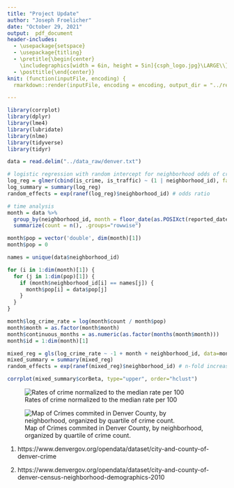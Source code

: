```yaml
---
title: "Project Update"
author: "Joseph Froelicher"
date: "October 29, 2021"
output:  pdf_document
header-includes:
  - \usepackage{setspace}
  - \usepackage{titling}
  - \pretitle{\begin{center}
    \includegraphics[width = 6in, height = 5in]{csph_logo.jpg}\LARGE\\}
  - \posttitle{\end{center}}
knit: (function(inputFile, encoding) {
  rmarkdown::render(inputFile, encoding = encoding, output_dir = "../reports") })

---
```

```r
library(corrplot)
library(dplyr)
library(lme4)
library(lubridate)
library(nlme)
library(tidyverse)
library(tidyr)

data = read.delim("../data_raw/denver.txt")

# logistic regression with random intercept for neighborhood odds of crime vs traffic incident
log_reg = glmer(cbind(is_crime, is_traffic) ~ (1 | neighborhood_id), family = binomial(link = "logit"), data=data)
log_summary = summary(log_reg)
random_effects = exp(ranef(log_reg)$neighborhood_id) # odds ratio

# time analysis
month = data %>%
  group_by(neighborhood_id, month = floor_date(as.POSIXct(reported_date), "months")) %>%
  summarize(count = n(), .groups="rowwise")

month$pop = vector('double', dim(month)[1])
month$pop = 0

names = unique(data$neighborhood_id)

for (i in 1:dim(month)[1]) {
  for (j in 1:dim(pop)[1]) {
    if (month$neighborhood_id[i] == names[j]) {
      month$pop[i] = data$pop[j]
    }
  }
}

month$log_crime_rate = log(month$count / month$pop)
month$month = as.factor(month$month)
month$continuous_months = as.numeric(as.factor(months(month$month)))
month$id = 1:dim(month)[1]

mixed_reg = gls(log_crime_rate ~ -1 + month + neighborhood_id, data=month)
mixed_summary = summary(mixed_reg)
random_effects = exp(ranef(mixed_reg)$neighborhood_id) # n-fold increase

corrplot(mixed_summary$corBeta, type="upper", order="hclust")

```

\newpage
![Rates of crime normalized to the median rate per 100](../images/crime_rates_chart.png)

\newpage
![Map of Crimes commited in Denver County, by neighborhood, organized by quartile of crime count.](../images/crime_rates_map.png)

\newpage
\section{References}

1. https://www.denvergov.org/opendata/dataset/city-and-county-of-denver-crime

2. https://www.denvergov.org/opendata/dataset/city-and-county-of-denver-census-neighborhood-demographics-2010

